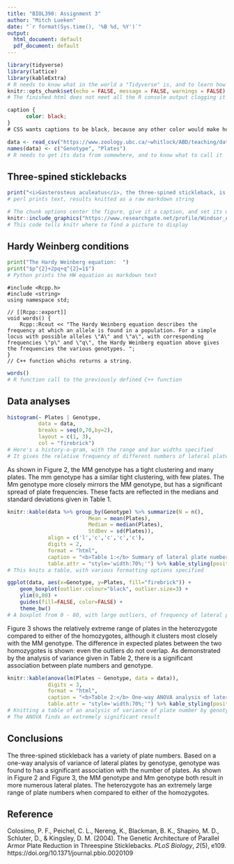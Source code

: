 ```yaml
---
title: "BIOL390: Assignment 3"
author: "Mitch Lueken"
date: "`r format(Sys.time(), '%B %d, %Y')`"
output:
  html_document: default
  pdf_document: default
---
```


```R
library(tidyverse)
library(lattice)
library(kableExtra)
# R needs to know what in the world a "Tidyverse" is, and to learn how to knit graphs and tables
knitr::opts_chunk$set(echo = FALSE, message = FALSE, warnings = FALSE)
# The finished html does not neet all the R console output clogging it up
```

```css
caption {
      color: black;
}
# CSS wants captions to be black, because any other color would make horrible captions
```

```r
data <- read_csv("https://www.zoology.ubc.ca/~whitlock/ABD/teaching/datasets/03/03e3SticklebackPlates.csv")
names(data) <- c("Genotype", "Plates")
# R needs to get its data from somewhere, and to know what to call it
```

## Three-spined sticklebacks

```perl
print("<i>Gasterosteus aculeatus</i>, the three-spined stickleback, is an anadromous fish native to the Northern Hemisphere. It exhibits a wide range of morphology; typically the stickleback has three spines protruding from its back, and a variety of lateral plates.")
# perl prints text, results knitted as a raw markdown string
```

```r
# The chunk options center the figure, give it a caption, and set its width
knitr::include_graphics("https://www.researchgate.net/profile/Windsor_Aguirre/publication/285915049/figure/fig2/AS:318190618988545@1452873963743/Lateral-plate-morphs-of-Gasterosteus-aculeatus-A-low-B-partial-C-complete-From_W640.jpg")
# This code tells knitr where to find a picture to display
```

## Hardy Weinberg conditions

```python
print("The Hardy Weinberg equation:  ")
print("$p^{2}+2pq+q^{2}=1$")
# Python prints the HW equation as markdown text
```
	
```Rcpp
#include <Rcpp.h>
#include <string>
using namespace std;

// [[Rcpp::export]]
void words() {
	Rcpp::Rcout << "The Hardy Weinberg equation describes the frequency at which an allele is found in a population. For a simple locus with possible alleles \"A\" and \"a\", with corresponding frequencies \"p\" and \"q\", the Hardy Weinberg equation above gives the frequencies the various genotypes. ";
}
// C++ function whichs returns a string.
```

```r
words()
# R function call to the previously defined C++ function
```

## Data analyses

```r
histogram(~ Plates | Genotype, 
		  data = data, 
		  breaks = seq(0,70,by=2),
		  layout = c(1, 3), 
		  col = "firebrick")
# Here's a history-o-gram, with the range and bar widths specified
# It gives the relative frequency of different numbers of lateral plates, broken down by genotype
```

As shown in Figure 2, the MM genotype has a tight clustering and many plates. The mm genotype has a similar tight clustering, with few plates. The Mm genotype more closely mirrors the MM genotype, but has a significant spread of plate frequencies. These facts are reflected in the medians and standard deviations given in Table 1.

```r
knitr::kable(data %>% group_by(Genotype) %>% summarize(N = n(), 
			 			  Mean = mean(Plates), 
			 			  Median = median(Plates), 
			 			  StdDev = sd(Plates)), 
			 align = c('l','c','c','c','c'), 
			 digits = 2,
			 format = "html", 
			 caption = "<b>Table 1:</b> Summary of lateral plate numbers by genotype.",
			 table.attr = "style='width:70%;'") %>% kable_styling(position = "center")
# This knits a table, with various formatting options specified
```

```r
ggplot(data, aes(x=Genotype, y=Plates, fill="firebrick")) + 
	geom_boxplot(outlier.colour="black", outlier.size=3) + 
	ylim(0,80) + 
	guides(fill=FALSE, color=FALSE) +
	theme_bw()
# A boxplot from 0 - 80, with large outliers, of frequency of lateral plate numbers by genotype
```

Figure 3 shows the relatively extreme range of plates in the heterozygote compared to either of the homozygotes, although it clusters most closely with the MM genotype. The difference in expected plates between the two homozygotes is shown: even the outliers do not overlap. As demonstrated by the analysis of variance given in Table 2, there is a significant association between plate numbers and genotype. 

```r
knitr::kable(anova(lm(Plates ~ Genotype, data = data)),
			 digits = 3, 
			 format = "html", 
			 caption = "<b>Table 2:</b> One-way ANOVA analysis of lateral plate numbers by genotype",
			 table.attr = "style='width:70%;'") %>% kable_styling(position = "center")
# Knitting a table of an analysis of variance of plate number by genotype
# The ANOVA finds an extremely significant result
```

## Conclusions

The three-spined stickleback has a variety of plate numbers. Based on a one-way analysis of variance of lateral plates by genotype, genotype was found to has a significant association with the number of plates. As shown in Figure 2 and Figure 3, the MM genotype and Mm genotype both result in more numerous lateral plates. The heterozygote has an extremely large range of plate numbers when compared to either of the homozygotes.

## Reference

Colosimo, P. F., Peichel, C. L., Nereng, K., Blackman, B. K., Shapiro, M. D., Schluter, D., & Kingsley, D. M. (2004). The Genetic Architecture of Parallel Armor Plate Reduction in Threespine Sticklebacks. *PLoS Biology*, *2*(5), e109. https://doi.org/10.1371/journal.pbio.0020109
